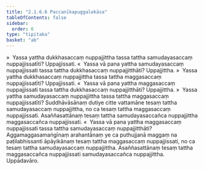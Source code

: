 ```yaml
---
title: "2.1.6.6 Paccanīkapuggalokāsa"
tableOfContents: false
sidebar:
  order: 6
type: "tipitaka"
basket: "ab"
---
```



<DynamicBreadcrumb />

<Division number="86">

<Paragraph number="472">
»  Yassa yattha dukkhasaccaṃ nuppajjittha tassa tattha samudayasaccaṃ nuppajjissatīti? Uppajjissati.
</Paragraph>

<Paragraph number="473">
«  Yassa vā pana yattha samudayasaccaṃ nuppajjissati tassa tattha dukkhasaccaṃ nuppajjitthāti? Uppajjittha.
</Paragraph>

<Paragraph number="474">
»  Yassa yattha dukkhasaccaṃ nuppajjittha tassa tattha maggasaccaṃ nuppajjissatīti? Uppajjissati.
</Paragraph>

<Paragraph number="475">
«  Yassa vā pana yattha maggasaccaṃ nuppajjissati tassa tattha dukkhasaccaṃ nuppajjitthāti? Uppajjittha.
</Paragraph>

</Division>
<Division number="87">

<Paragraph number="476">
»  Yassa yattha samudayasaccaṃ nuppajjittha tassa tattha maggasaccaṃ nuppajjissatīti?
</Paragraph>

<Paragraph number="477">
Suddhāvāsānaṃ dutiye citte vattamāne tesaṃ tattha samudayasaccaṃ nuppajjittha, no ca tesaṃ tattha maggasaccaṃ nuppajjissati. Asaññasattānaṃ tesaṃ tattha samudayasaccañca nuppajjittha maggasaccañca nuppajjissati.
</Paragraph>

<Paragraph number="478">
«  Yassa vā pana yattha maggasaccaṃ nuppajjissati tassa tattha samudayasaccaṃ nuppajjitthāti?
</Paragraph>

<Paragraph number="479">
Aggamaggasamaṅgīnaṃ arahantānaṃ ye ca puthujjanā maggaṃ na paṭilabhissanti āpāyikānaṃ tesaṃ tattha maggasaccaṃ nuppajjissati, no ca tesaṃ tattha samudayasaccaṃ nuppajjittha. Asaññasattānaṃ tesaṃ tattha maggasaccañca nuppajjissati samudayasaccañca nuppajjittha.

</Paragraph>
</Division>

<Paragraph number="480" type="center">
Uppādavāro.
</Paragraph>